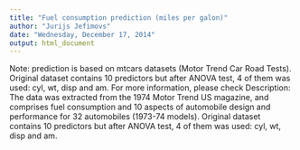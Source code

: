 ```yaml
---
title: "Fuel consumption prediction (miles per galon)"
author: "Jurijs Jefimovs"
date: "Wednesday, December 17, 2014"
output: html_document
---
```


Note: prediction is based on mtcars datasets (Motor Trend Car Road Tests). Original dataset contains 10 predictors but after ANOVA test, 4 of them was used: cyl, wt, disp and am. For more information, please check
Description: The data was extracted from the 1974 Motor Trend US magazine, and comprises fuel consumption and 10 aspects of automobile design and performance for 32 automobiles (1973-74 models).
Original dataset contains 10 predictors but after ANOVA test, 4 of them was used: cyl, wt, disp and am. 